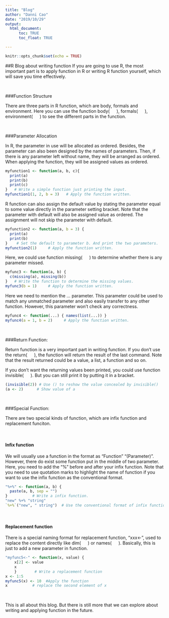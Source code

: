 ```yaml
---
title: "Blog"
author: "Danni Cao"
date: "2019/10/29"
output: 
  html_document:
      toc: TRUE
      toc_float: TRUE

---
```


```r
knitr::opts_chunk$set(echo = TRUE)
```

##R Blog about writing function
If you are going to use R, the most important part is to apply function in R or writing R function yourself, which will save you time effectively.

&nbsp;

###Function Structure

There are three parts in R function, which are body, formals and environment. Here you can use the function body( &emsp; ), formals( &emsp; ), environment( &emsp; ) to see the different parts in the function. 

&nbsp;

###Parameter Allocation

In R, the parameter in use will be allocated as ordered. Besides, the parameter can also been designed by the names of parameters. Then, if there is any parameter left without name, they will be arranged as ordered. When applying the function, they will be assigned values as ordered.

```r
myfunction1 <- function(a, b, c){
  print(a)
  print(b)
  print(c)
}   # Write a simple function just printing the input.
myfunction1(1, 2, b = 3)   # Apply the function written.
```

R function can also assign the default value by stating the parameter equal to some value directly in the parameter setting bracket. Note that the parameter with default will also be assigned value as ordered. The assignment will not skip the parameter with default.

```r
myfunction2 <- function(a, b = 3) { 
  print(a) 
  print(b) 
}    # Set the default to parameter b. And print the two parameters.
myfunction2(1)     # Apply the function written.
```

Here, we could use function missing( &emsp; ) to determine whether there is any parameter missed.

```r
myfunc3 <- function(a, b) { 
  c(missing(a), missing(b)) 
}   # Write the function to determine the missing values.
myfunc3(b = 1)     # Apply the function written.
```

Here we need to mention the ... parameter. This parameter could be used to match any unmatched parameter and also easily transfer to any other function. However, this parameter won't check any correctness.

```r
myfunc4 <- function(...) { names(list(...)) }
myfunc4(a = 1, b = 2)     # Apply the function written.
```

&nbsp;

###Return Function:

Return function is a very important part in writing function. If you don't use the return( &emsp; ), the function will return the result of the last command. Note that the result returned could be a value, a list, a function and so on.

If you don't want the returning values been printed, you could use function invisible( &emsp; ). But you can still print it by putting it in a bracket.

```r
(invisible(2)) # Use () to reshow the value concealed by invisible()
(a <- 2)      # Show value of a
```

&nbsp;

###Special Function:

There are two special kinds of function, which are infix function and replacement funciton.

&nbsp;

#### Infix function

We will usually use a function in the format as "Function" "(Parameter)". However, there do exist some function put in the middle of two parameter. Here, you need to add the "%" before and after your infix function. Note that you need to use 
quotation marks to highlight the name of function if you want to use the infix function as the conventional format.

```r
"%+%" <- function(a, b) {
  paste(a, b, sep = "")
}           # Write a infix function.
"new" %+% "string" 
`%+%`("new", " string")  # Use the conventional format of infix function
```

&nbsp;

#### Replacement function

There is a special naming format for replacement function, "xxx<-", used to replace the content directly like dim( &emsp; ) or names( &emsp; ). Basically, this is just to add a new parameter in function.

```r
"myfunc5<-" <- function(x, value) {
    x[2] <- value
    x
    }        # Write a replacement function
x <- 1:5
myfunc5(x) <- 10  #Apply the function
x           # replace the second element of x
```

&nbsp;
&nbsp;

This is all about this blog. But there is still more that we can explore about writing and applying function in the future.

















